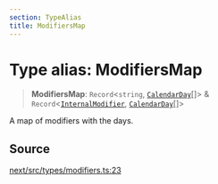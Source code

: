 ```yaml
---
section: TypeAlias
title: ModifiersMap
---
```


# Type alias: ModifiersMap

> **ModifiersMap**: `Record`\<`string`, [`CalendarDay`](/api/next/classes/CalendarDay.mdx)[]\> & `Record`\<[`InternalModifier`](/api/next/type-aliases/InternalModifier.mdx), [`CalendarDay`](/api/next/classes/CalendarDay.mdx)[]\>

A map of modifiers with the days.

## Source

[next/src/types/modifiers.ts:23](https://github.com/gpbl/react-day-picker/blob/a8bfa5451/next/src/types/modifiers.ts#L23)
